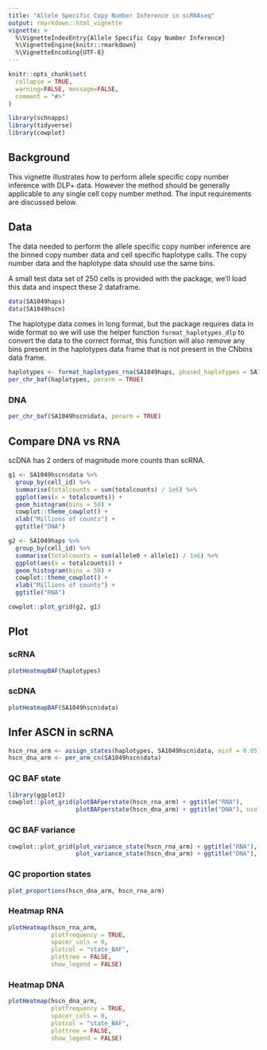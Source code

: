 ```yaml
---
title: "Allele Specific Copy Number Inference in scRNAseq"
output: rmarkdown::html_vignette
vignette: >
  %\VignetteIndexEntry{Allele Specific Copy Number Inference}
  %\VignetteEngine{knitr::rmarkdown}
  %\VignetteEncoding{UTF-8}
---
```


```r
knitr::opts_chunk$set(
  collapse = TRUE,
  warning=FALSE, message=FALSE, 
  comment = "#>"
)
```

```r
library(schnapps)
library(tidyverse)
library(cowplot)
```

## Background
This vignette illustrates how to perform allele specific copy number inference with DLP+ data. However the method should be generally applicable to any single cell copy number method. The input requirements are discussed below.

## Data
The data needed to perform the allele specific copy number inference are the binned copy number data and cell specific haplotype calls. The copy number data and the haplotype data should use the same bins.

A small test data set of 250 cells is provided with the package, we'll load this data and inspect these 2 dataframe.

```r
data(SA1049haps)
data(SA1049hscn)
```


The haplotype data comes in long format, but the package requires data in wide format so we will use the helper function `format_haplotypes_dlp` to convert the data to the correct format, this function will also remove any bins present in the haplotypes data frame that is not present in the CNbins data frame.
```r
haplotypes <- format_haplotypes_rna(SA1049haps, phased_haplotypes = SA1049hscn$haplotype_phasing)
per_chr_baf(haplotypes, perarm = TRUE)
```

### DNA

```r
per_chr_baf(SA1049hscn$data, perarm = TRUE)
```

## Compare DNA vs RNA
scDNA has 2 orders of magnitude more counts than scRNA.

```r
g1 <- SA1049hscn$data %>%
  group_by(cell_id) %>%
  summarise(totalcounts = sum(totalcounts) / 1e6) %>%
  ggplot(aes(x = totalcounts)) +
  geom_histogram(bins = 50) +
  cowplot::theme_cowplot() +
  xlab("Millions of counts") +
  ggtitle("DNA")

g2 <- SA1049haps %>%
  group_by(cell_id) %>%
  summarise(totalcounts = sum(allele0 + allele1) / 1e6) %>%
  ggplot(aes(x = totalcounts)) +
  geom_histogram(bins = 50) +
  cowplot::theme_cowplot() +
  xlab("Millions of counts") +
  ggtitle("RNA")

cowplot::plot_grid(g2, g1)
```

## Plot

### scRNA

```r
plotHeatmapBAF(haplotypes)
```

### scDNA
```r
plotHeatmapBAF(SA1049hscn$data)
```


## Infer ASCN in scRNA
```r
hscn_rna_arm <- assign_states(haplotypes, SA1049hscn$data, minf = 0.05)
hscn_dna_arm <- per_arm_cn(SA1049hscn$data)
```

### QC BAF state

```r
library(ggplot2)
cowplot::plot_grid(plotBAFperstate(hscn_rna_arm) + ggtitle("RNA"),
                   plotBAFperstate(hscn_dna_arm) + ggtitle("DNA"), ncol = 1)
```
### QC BAF variance

```r
cowplot::plot_grid(plot_variance_state(hscn_rna_arm) + ggtitle("RNA"),
                   plot_variance_state(hscn_dna_arm) + ggtitle("DNA"), ncol = 2)
```
### QC proportion states
```r
plot_proportions(hscn_dna_arm, hscn_rna_arm)
```

### Heatmap RNA
```r
plotHeatmap(hscn_rna_arm, 
            plotfrequency = TRUE, 
            spacer_cols = 0, 
            plotcol = "state_BAF", 
            plottree = FALSE,
            show_legend = FALSE)
```

### Heatmap DNA
```r
plotHeatmap(hscn_dna_arm, 
            plotfrequency = TRUE, 
            spacer_cols = 0, 
            plotcol = "state_BAF", 
            plottree = FALSE,
            show_legend = FALSE)
```
